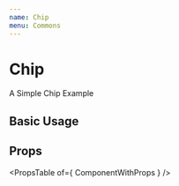 ```yaml
---
name: Chip
menu: Commons
---
```



# Chip

A Simple Chip Example

## Basic Usage
<Playground>
  <Chip
    label="Name of field"
    value="my value"
    tooltip="My message!"
  />
</Playground>

## Props

<PropsTable of={ ComponentWithProps } />
